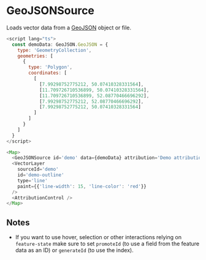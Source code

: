 

<Meta of={GeoJSONSourceStories} />

# GeoJSONSource

Loads vector data from a [GeoJSON](https://geojson.org/) object or file.

```js
<script lang="ts">
  const demoData: GeoJSON.GeoJSON = {
    type: 'GeometryCollection',
    geometries: [
      {
        type: 'Polygon',
        coordinates: [
          [
            [7.99298752775212, 50.07410328331564],
            [11.709726710536899, 50.07410328331564],
            [11.709726710536899, 52.08770466696292],
            [7.99298752775212, 52.08770466696292],
            [7.99298752775212, 50.07410328331564]
          ]
        ]
      }
    ]
  }
</script>

<Map>
  <GeoJSONSource id='demo' data={demoData} attribution='Demo attribution' />
  <VectorLayer
    sourceId='demo'
    id='demo-outline'
    type='line'
    paint={{'line-width': 15, 'line-color': 'red'}}
  />
  <AttributionControl />
</Map>
```

<Controls />

## Notes

- If you want to use hover, selection or other interactions relying on `feature-state` make sure to set `promoteId` (to use a field from the feature data as an ID) or `generateId` (to use the index).